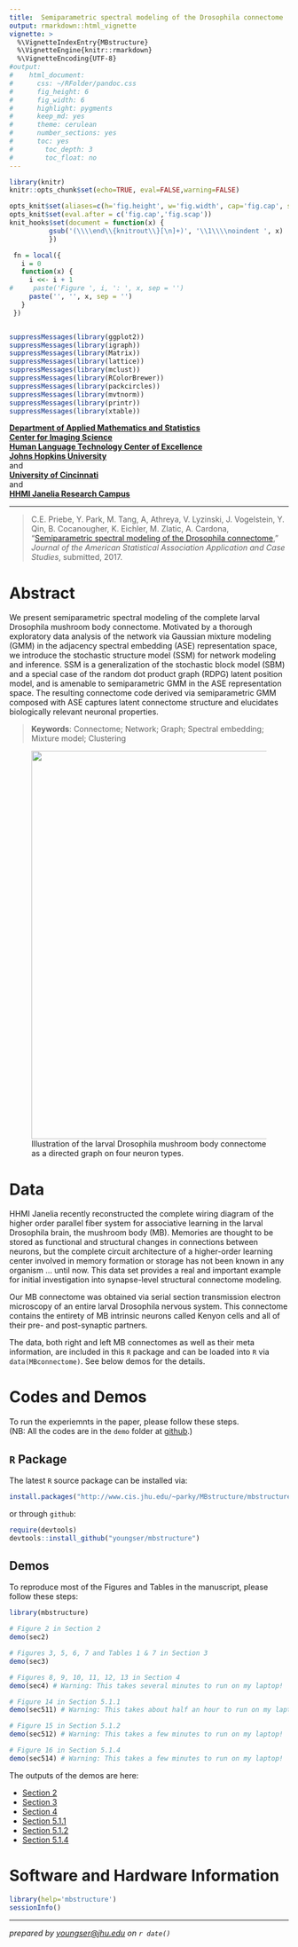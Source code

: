 ```yaml
---
title:  Semiparametric spectral modeling of the Drosophila connectome
output: rmarkdown::html_vignette
vignette: >
  %\VignetteIndexEntry{MBstructure}
  %\VignetteEngine{knitr::rmarkdown}
  %\VignetteEncoding{UTF-8}
#output: 
#    html_document:
#      css: ~/RFolder/pandoc.css
#      fig_height: 6
#      fig_width: 6
#      highlight: pygments
#      keep_md: yes
#      theme: cerulean
#      number_sections: yes
#      toc: yes
#        toc_depth: 3
#        toc_float: no
---
```


```r
library(knitr)
knitr::opts_chunk$set(echo=TRUE, eval=FALSE,warning=FALSE)

opts_knit$set(aliases=c(h='fig.height', w='fig.width', cap='fig.cap', scap='fig.scap'))                                                                               
opts_knit$set(eval.after = c('fig.cap','fig.scap'))                                                                            
knit_hooks$set(document = function(x) {                                                                                        
          gsub('(\\\\end\\{knitrout\\}[\n]+)', '\\1\\\\noindent ', x)                                                                  
          })

 fn = local({
   i = 0
   function(x) {
     i <<- i + 1
#     paste('Figure ', i, ': ', x, sep = '')
     paste('', '', x, sep = '')
   }
 })


suppressMessages(library(ggplot2))
suppressMessages(library(igraph))
suppressMessages(library(Matrix))
suppressMessages(library(lattice))
suppressMessages(library(mclust))
suppressMessages(library(RColorBrewer))
suppressMessages(library(packcircles))
suppressMessages(library(mvtnorm))
suppressMessages(library(printr))
suppressMessages(library(xtable))

```

**[Department of Applied Mathematics and Statistics](http://engineering.jhu.edu/ams/)**      
**[Center for Imaging Science](http://www.cis.jhu.edu)**  
**[Human Language Technology Center of Excellence](http://hltcoe.jhu.edu)**  
**[Johns Hopkins University](http://www.jhu.edu)**  
and  
**[University of Cincinnati](http://business.uc.edu)**  
and  
**[HHMI Janelia Research Campus](hhmi.org)**  

-----

> C.E. Priebe,  Y. Park, M. Tang, A, Athreya, V. Lyzinski, J. Vogelstein,
Y. Qin, B. Cocanougher, K. Eichler, M. Zlatic, A. Cardona,
"[Semiparametric spectral modeling of the Drosophila connectome](http://arxiv.org/abs/1502.03391)," _Journal of the American Statistical Association Application and Case Studies_, submitted, 2017.


# Abstract

We present semiparametric spectral modeling of the complete larval Drosophila mushroom body connectome. Motivated by a thorough exploratory data analysis of the network via Gaussian mixture modeling (GMM) in the adjacency spectral embedding (ASE) representation space, we introduce the stochastic structure model (SSM) for network modeling and inference. SSM is a generalization of the stochastic block model (SBM) and a special case of the random dot product graph (RDPG) latent position model, and is amenable to semiparametric GMM in the ASE representation space. The resulting connectome code derived via semiparametric GMM composed with ASE captures latent connectome structure and elucidates biologically relevant neuronal properties.

> **Keywords**: Connectome; Network; Graph; Spectral embedding; Mixture model; Clustering

<figure>
<img src="diagram-circuit.jpg" width="700px" />
  <figcaption>Illustration of the larval Drosophila mushroom body connectome as a directed graph on four neuron types.</figcaption>
</figure>

# Data

HHMI Janelia recently reconstructed the complete wiring diagram of the higher order parallel fiber system for associative learning in the larval Drosophila brain, the mushroom body (MB). Memories are thought to be stored as functional and structural changes in connections between neurons, but the complete circuit architecture of a higher-order learning center involved in memory formation or storage has not been known in any organism ... until now. This data set provides a real and important example for initial investigation into synapse-level structural connectome modeling.  

Our MB connectome was obtained via serial section transmission electron microscopy of an entire larval Drosophila nervous system. This connectome contains the entirety of MB intrinsic neurons called Kenyon cells and all of their pre- and post-synaptic partners.

The data, both right and left MB connectomes as well as their meta information, are included in this `R` package and can be loaded into `R` via `data(MBconnectome)`. See below demos for the details.

# Codes and Demos

To run the experiemnts in the paper, please follow these steps.  
(NB: All the codes are in the `demo` folder at [github](https://github.com/youngser/mbstructure).)

## `R` Package

The latest `R` source package can be installed via:
```r
install.packages("http://www.cis.jhu.edu/~parky/MBstructure/mbstructure_0.1.0.tar.gz",type="source",method="wget")
```

or through `github`:

```r
require(devtools)
devtools::install_github("youngser/mbstructure")
```

## Demos

To reproduce most of the Figures and Tables in the manuscript, please follow these steps:

```r
library(mbstructure)

# Figure 2 in Section 2
demo(sec2)

# Figures 3, 5, 6, 7 and Tables 1 & 7 in Section 3
demo(sec3)

# Figures 8, 9, 10, 11, 12, 13 in Section 4
demo(sec4) # Warning: This takes several minutes to run on my laptop!

# Figure 14 in Section 5.1.1
demo(sec511) # Warning: This takes about half an hour to run on my laptop!

# Figure 15 in Section 5.1.2
demo(sec512) # Warning: This takes a few minutes to run on my laptop!

# Figure 16 in Section 5.1.4
demo(sec514) # Warning: This takes a few minutes to run on my laptop!
```

The outputs of the demos are here:

* [Section 2](http://www.cis.jhu.edu/~parky/MBstructure/demo/sec2.html)
* [Section 3](http://www.cis.jhu.edu/~parky/MBstructure/demo/sec3.html)
* [Section 4](http://www.cis.jhu.edu/~parky/MBstructure/demo/sec4.html)
* [Section 5.1.1](http://www.cis.jhu.edu/~parky/MBstructure/demo/sec511.html)
* [Section 5.1.2](http://www.cis.jhu.edu/~parky/MBstructure/demo/sec512.html)
* [Section 5.1.4](http://www.cis.jhu.edu/~parky/MBstructure/demo/sec514.html)

# Software and Hardware Information

```r
library(help='mbstructure')
sessionInfo()
```

-----
*prepared by <youngser@jhu.edu> on `r date()`*
